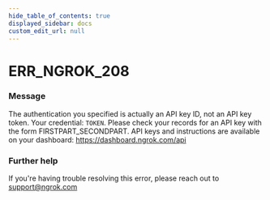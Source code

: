 ```yaml
---
hide_table_of_contents: true
displayed_sidebar: docs
custom_edit_url: null
---
```



# ERR_NGROK_208

### Message

The authentication you specified is actually an API key ID, not an API key token. Your credential: `TOKEN`. Please check your records for an API key with the form FIRSTPART_SECONDPART. API keys and instructions are available on your dashboard: https://dashboard.ngrok.com/api

### Further help

If you're having trouble resolving this error, please reach out to [support@ngrok.com](mailto:support@ngrok.com?subject=Help%20with%20ERR_NGROK_208)

<ErrorDetails error="err_ngrok_208" />
